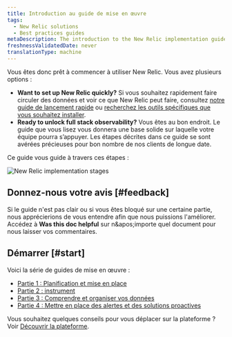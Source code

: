 ```yaml
---
title: Introduction au guide de mise en œuvre
tags:
  - New Relic solutions
  - Best practices guides
metaDescription: The introduction to the New Relic implementation guide.
freshnessValidatedDate: never
translationType: machine
---
```


Vous êtes donc prêt à commencer à utiliser New Relic. Vous avez plusieurs options :

* <DNT>**Want to set up New Relic quickly?**</DNT> Si vous souhaitez rapidement faire circuler des données et voir ce que New Relic peut faire, consultez [notre guide de lancement rapide](/docs/new-relic-solutions/get-started/quick-launch-guide) ou [recherchez les outils spécifiques que vous souhaitez installer](https://newrelic.com/instant-observability).
* <DNT>**Ready to unlock full stack observability?**</DNT> Vous êtes au bon endroit. Le guide que vous lisez vous donnera une base solide sur laquelle votre équipe pourra s’appuyer. Les étapes décrites dans ce guide se sont avérées précieuses pour bon nombre de nos clients de longue date.

Ce guide vous guide à travers ces étapes :

<img title="New Relic implementation stages" alt="New Relic implementation stages" src="/images/apm_diagram_implementation-guide-stages.webp" />

## Donnez-nous votre avis [#feedback]

Si le guide n&apos;est pas clair ou si vous êtes bloqué sur une certaine partie, nous apprécierions de vous entendre afin que nous puissions l&apos;améliorer. Accédez à <DNT>**Was this doc helpful**</DNT> sur n&amp;apos;importe quel document pour nous laisser vos commentaires.

## Démarrer [#start]

Voici la série de guides de mise en œuvre :

* [Partie 1 : Planification et mise en place](/docs/new-relic-solutions/get-started/implementation-guide-planning-setup)
* [Partie 2 : instrument](/docs/new-relic-solutions/get-started/implementation-guide-instrument)
* [Partie 3 : Comprendre et organiser vos données](/docs/new-relic-solutions/get-started/implementation-guide-organize-data)
* [Partie 4 : Mettre en place des alertes et des solutions proactives](/docs/new-relic-solutions/get-started/implementation-guide-alerting-proactive-solutions)

Vous souhaitez quelques conseils pour vous déplacer sur la plateforme ? Voir [Découvrir la plateforme](/docs/new-relic-solutions/new-relic-one/introduction-new-relic-platform).